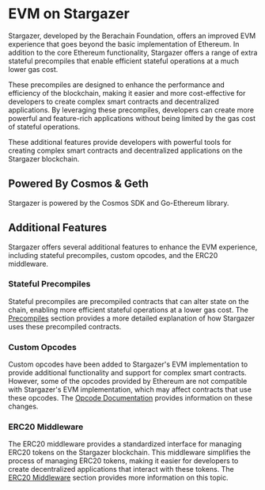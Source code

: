 # EVM on Stargazer

Stargazer, developed by the Berachain Foundation, offers an improved EVM experience 
that goes beyond the basic implementation of Ethereum. In addition to the core 
Ethereum functionality, Stargazer offers a range of extra stateful precompiles 
that enable efficient stateful operations at a much lower gas cost.

These precompiles are designed to enhance the performance and efficiency of the blockchain,
making it easier and more cost-effective for developers to create complex smart contracts 
and decentralized applications. By leveraging these precompiles, developers can create more 
powerful and feature-rich applications without being limited by the gas cost of stateful operations.

These additional features provide developers with powerful 
tools for creating complex smart contracts and decentralized 
applications on the Stargazer blockchain. 
## Powered By Cosmos & Geth

Stargazer is powered by the Cosmos SDK and Go-Ethereum library.

## Additional Features

Stargazer offers several additional features to enhance the EVM experience, 
including stateful precompiles, custom opcodes, and the ERC20 middleware.

### Stateful Precompiles
Stateful precompiles are precompiled contracts that can alter state on the 
chain, enabling more efficient stateful operations at a lower gas cost. 
The [Precompiles] section provides a more detailed explanation of 
how Stargazer uses these precompiled contracts.

### Custom Opcodes

Custom opcodes have been added to Stargazer's EVM implementation to provide additional 
functionality and support for complex smart contracts. However, some of the opcodes 
provided by Ethereum are not compatible with Stargazer's EVM implementation, 
which may affect contracts that use these opcodes. The [Opcode Documentation] 
provides information on these changes.

### ERC20 Middleware

The ERC20 middleware provides a standardized interface for managing ERC20 tokens on
the Stargazer blockchain. This middleware simplifies the process of managing ERC20 tokens, 
making it easier for developers to create decentralized applications that interact with these tokens.
The [ERC20 Middleware] section provides more information on this topic.


[Precompiles]: (./precompile-overview)
[Opcode Documentation]: (./opcodes)
[ERC20 Middleware]: (./opcodes)
